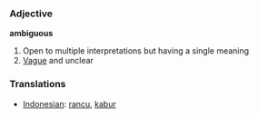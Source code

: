 === Adjective ===
'''ambiguous'''

# Open to multiple interpretations but having a single meaning
# [[Vague]] and unclear

=== Translations ===
*[[Indonesian]]: [[rancu]], [[kabur]]